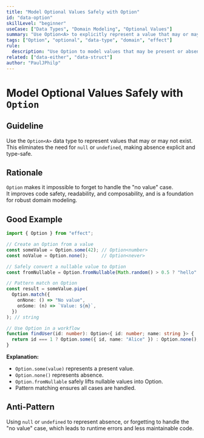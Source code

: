 ```yaml
---
title: "Model Optional Values Safely with Option"
id: "data-option"
skillLevel: "beginner"
useCase: ["Data Types", "Domain Modeling", "Optional Values"]
summary: "Use Option<A> to explicitly represent a value that may or may not exist, eliminating null and undefined errors."
tags: ["Option", "optional", "data-type", "domain", "effect"]
rule:
  description: "Use Option to model values that may be present or absent, making absence explicit and type-safe."
related: ["data-either", "data-struct"]
author: "PaulJPhilp"
---
```


# Model Optional Values Safely with `Option`

## Guideline

Use the `Option<A>` data type to represent values that may or may not exist.  
This eliminates the need for `null` or `undefined`, making absence explicit and type-safe.

## Rationale

`Option` makes it impossible to forget to handle the "no value" case.  
It improves code safety, readability, and composability, and is a foundation for robust domain modeling.

## Good Example

```typescript
import { Option } from "effect";

// Create an Option from a value
const someValue = Option.some(42); // Option<number>
const noValue = Option.none();     // Option<never>

// Safely convert a nullable value to Option
const fromNullable = Option.fromNullable(Math.random() > 0.5 ? "hello" : null); // Option<string>

// Pattern match on Option
const result = someValue.pipe(
  Option.match({
    onNone: () => "No value",
    onSome: (n) => `Value: ${n}`,
  })
); // string

// Use Option in a workflow
function findUser(id: number): Option<{ id: number; name: string }> {
  return id === 1 ? Option.some({ id, name: "Alice" }) : Option.none();
}
```

**Explanation:**  
- `Option.some(value)` represents a present value.
- `Option.none()` represents absence.
- `Option.fromNullable` safely lifts nullable values into Option.
- Pattern matching ensures all cases are handled.

## Anti-Pattern

Using `null` or `undefined` to represent absence, or forgetting to handle the "no value" case, which leads to runtime errors and less maintainable code.
